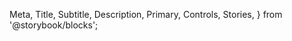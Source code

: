   Meta,
  Title,
  Subtitle,
  Description,
  Primary,
  Controls,
  Stories,
} from '@storybook/blocks';

<Meta isTemplate />

<Title />

<Subtitle />

<Description />

## Primary Example

<Primary />

## Properties Reference

<Controls />

## Additional Stories

<Stories />

